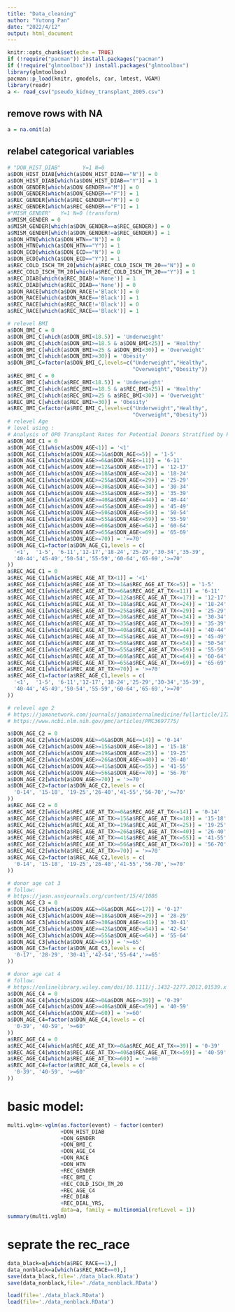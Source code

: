 ```yaml
---
title: "Data_cleaning"
author: "Yutong Pan"
date: "2022/4/12"
output: html_document
---
```


```r
knitr::opts_chunk$set(echo = TRUE)
if (!require("pacman")) install.packages("pacman")
if (!require("glmtoolbox")) install.packages("glmtoolbox")
library(glmtoolbox)
pacman::p_load(knitr, gmodels, car, lmtest, VGAM)
library(readr)
a <- read_csv("pseudo_kidney_transplant_2005.csv")
```

## remove rows with NA
```r
a = na.omit(a)
```

## relabel categorical variables
```r
# "DON_HIST_DIAB"       Y=1 N=0
a$DON_HIST_DIAB[which(a$DON_HIST_DIAB=="N")] = 0
a$DON_HIST_DIAB[which(a$DON_HIST_DIAB=="Y")] = 1
a$DON_GENDER[which(a$DON_GENDER=="M")] = 0
a$DON_GENDER[which(a$DON_GENDER=="F")] = 1
a$REC_GENDER[which(a$REC_GENDER=="M")] = 0
a$REC_GENDER[which(a$REC_GENDER=="F")] = 1
#"MISM_GENDER"   Y=1 N=0 (transform)
a$MISM_GENDER = 0
a$MISM_GENDER[which(a$DON_GENDER==a$REC_GENDER)] = 0
a$MISM_GENDER[which(a$DON_GENDER!=a$REC_GENDER)] = 1
a$DON_HTN[which(a$DON_HTN=="N")] = 0
a$DON_HTN[which(a$DON_HTN=="Y")] = 1
a$DON_ECD[which(a$DON_ECD=="N")] = 0
a$DON_ECD[which(a$DON_ECD=="Y")] = 1
a$REC_COLD_ISCH_TM_20[which(a$REC_COLD_ISCH_TM_20=="N")] = 0
a$REC_COLD_ISCH_TM_20[which(a$REC_COLD_ISCH_TM_20=="Y")] = 1
a$REC_DIAB[which(a$REC_DIAB!='None')] = 1
a$REC_DIAB[which(a$REC_DIAB=='None')] = 0
a$DON_RACE[which(a$DON_RACE!='Black')] = 0
a$DON_RACE[which(a$DON_RACE=='Black')] = 1
a$REC_RACE[which(a$REC_RACE!='Black')] = 0
a$REC_RACE[which(a$REC_RACE=='Black')] = 1

# relevel BMI
a$DON_BMI_C = 0
a$DON_BMI_C[which(a$DON_BMI<18.5)] = 'Underweight'
a$DON_BMI_C[which(a$DON_BMI>=18.5 & a$DON_BMI<25)] = 'Healthy'
a$DON_BMI_C[which(a$DON_BMI>=25 & a$DON_BMI<30)] = 'Overweight'
a$DON_BMI_C[which(a$DON_BMI>=30)] = 'Obesity'
a$DON_BMI_C=factor(a$DON_BMI_C,levels=c("Underweight","Healthy",
                                        "Overweight","Obesity"))
a$REC_BMI_C = 0
a$REC_BMI_C[which(a$REC_BMI<18.5)] = 'Underweight'
a$REC_BMI_C[which(a$REC_BMI>=18.5 & a$REC_BMI<25)] = 'Healthy'
a$REC_BMI_C[which(a$REC_BMI>=25 & a$REC_BMI<30)] = 'Overweight'
a$REC_BMI_C[which(a$REC_BMI>=30)] = 'Obesity'
a$REC_BMI_C=factor(a$REC_BMI_C,levels=c("Underweight","Healthy",
                                        "Overweight","Obesity"))
# relevel Age
# level using :
# Analysis of OPO Transplant Rates for Potential Donors Stratified by Race and Ethnicity
a$DON_AGE_C1 = 0
a$DON_AGE_C1[which(a$DON_AGE<1)] = '<1'
a$DON_AGE_C1[which(a$DON_AGE>=1&a$DON_AGE<=5)] = '1-5'
a$DON_AGE_C1[which(a$DON_AGE>=6&a$DON_AGE<=11)] = '6-11'
a$DON_AGE_C1[which(a$DON_AGE>=12&a$DON_AGE<=17)] = '12-17'
a$DON_AGE_C1[which(a$DON_AGE>=18&a$DON_AGE<=24)] = '18-24'
a$DON_AGE_C1[which(a$DON_AGE>=25&a$DON_AGE<=29)] = '25-29'
a$DON_AGE_C1[which(a$DON_AGE>=30&a$DON_AGE<=34)] = '30-34'
a$DON_AGE_C1[which(a$DON_AGE>=35&a$DON_AGE<=39)] = '35-39'
a$DON_AGE_C1[which(a$DON_AGE>=40&a$DON_AGE<=44)] = '40-44'
a$DON_AGE_C1[which(a$DON_AGE>=45&a$DON_AGE<=49)] = '45-49'
a$DON_AGE_C1[which(a$DON_AGE>=50&a$DON_AGE<=54)] = '50-54'
a$DON_AGE_C1[which(a$DON_AGE>=55&a$DON_AGE<=59)] = '55-59'
a$DON_AGE_C1[which(a$DON_AGE>=60&a$DON_AGE<=64)] = '60-64'
a$DON_AGE_C1[which(a$DON_AGE>=65&a$DON_AGE<=69)] = '65-69'
a$DON_AGE_C1[which(a$DON_AGE>=70)] = '>=70'
a$DON_AGE_C1=factor(a$DON_AGE_C1,levels = c(
  '<1',  '1-5', '6-11','12-17','18-24','25-29','30-34','35-39',
  '40-44','45-49','50-54','55-59','60-64','65-69','>=70'
)) 
a$REC_AGE_C1 = 0
a$REC_AGE_C1[which(a$REC_AGE_AT_TX<1)] = '<1'
a$REC_AGE_C1[which(a$REC_AGE_AT_TX>=1&a$REC_AGE_AT_TX<=5)] = '1-5'
a$REC_AGE_C1[which(a$REC_AGE_AT_TX>=6&a$REC_AGE_AT_TX<=11)] = '6-11'
a$REC_AGE_C1[which(a$REC_AGE_AT_TX>=12&a$REC_AGE_AT_TX<=17)] = '12-17'
a$REC_AGE_C1[which(a$REC_AGE_AT_TX>=18&a$REC_AGE_AT_TX<=24)] = '18-24'
a$REC_AGE_C1[which(a$REC_AGE_AT_TX>=25&a$REC_AGE_AT_TX<=29)] = '25-29'
a$REC_AGE_C1[which(a$REC_AGE_AT_TX>=30&a$REC_AGE_AT_TX<=34)] = '30-34'
a$REC_AGE_C1[which(a$REC_AGE_AT_TX>=35&a$REC_AGE_AT_TX<=39)] = '35-39'
a$REC_AGE_C1[which(a$REC_AGE_AT_TX>=40&a$REC_AGE_AT_TX<=44)] = '40-44'
a$REC_AGE_C1[which(a$REC_AGE_AT_TX>=45&a$REC_AGE_AT_TX<=49)] = '45-49'
a$REC_AGE_C1[which(a$REC_AGE_AT_TX>=50&a$REC_AGE_AT_TX<=54)] = '50-54'
a$REC_AGE_C1[which(a$REC_AGE_AT_TX>=55&a$REC_AGE_AT_TX<=59)] = '55-59'
a$REC_AGE_C1[which(a$REC_AGE_AT_TX>=60&a$REC_AGE_AT_TX<=64)] = '60-64'
a$REC_AGE_C1[which(a$REC_AGE_AT_TX>=65&a$REC_AGE_AT_TX<=69)] = '65-69'
a$REC_AGE_C1[which(a$REC_AGE_AT_TX>=70)] = '>=70'
a$REC_AGE_C1=factor(a$REC_AGE_C1,levels = c(
  '<1',  '1-5', '6-11','12-17','18-24','25-29','30-34','35-39',
  '40-44','45-49','50-54','55-59','60-64','65-69','>=70'
)) 

# relevel age 2
# https://jamanetwork.com/journals/jamainternalmedicine/fullarticle/1722507#ioi130062f2
# https://www.ncbi.nlm.nih.gov/pmc/articles/PMC3697775/

a$DON_AGE_C2 = 0
a$DON_AGE_C2[which(a$DON_AGE>=0&a$DON_AGE<=14)] = '0-14'
a$DON_AGE_C2[which(a$DON_AGE>=15&a$DON_AGE<=18)] = '15-18'
a$DON_AGE_C2[which(a$DON_AGE>=19&a$DON_AGE<=25)] = '19-25'
a$DON_AGE_C2[which(a$DON_AGE>=26&a$DON_AGE<=40)] = '26-40'
a$DON_AGE_C2[which(a$DON_AGE>=41&a$DON_AGE<=55)] = '41-55'
a$DON_AGE_C2[which(a$DON_AGE>=56&a$DON_AGE<=70)] = '56-70'
a$DON_AGE_C2[which(a$DON_AGE>=70)] = '>=70'
a$DON_AGE_C2=factor(a$DON_AGE_C2,levels = c(
  '0-14', '15-18', '19-25','26-40','41-55','56-70','>=70'
)) 
a$REC_AGE_C2 = 0
a$REC_AGE_C2[which(a$REC_AGE_AT_TX>=0&a$REC_AGE_AT_TX<=14)] = '0-14'
a$REC_AGE_C2[which(a$REC_AGE_AT_TX>=15&a$REC_AGE_AT_TX<=18)] = '15-18'
a$REC_AGE_C2[which(a$REC_AGE_AT_TX>=19&a$REC_AGE_AT_TX<=25)] = '19-25'
a$REC_AGE_C2[which(a$REC_AGE_AT_TX>=26&a$REC_AGE_AT_TX<=40)] = '26-40'
a$REC_AGE_C2[which(a$REC_AGE_AT_TX>=41&a$REC_AGE_AT_TX<=55)] = '41-55'
a$REC_AGE_C2[which(a$REC_AGE_AT_TX>=56&a$REC_AGE_AT_TX<=70)] = '56-70'
a$REC_AGE_C2[which(a$REC_AGE_AT_TX>=70)] = '>=70'
a$REC_AGE_C2=factor(a$REC_AGE_C2,levels = c(
  '0-14', '15-18', '19-25','26-40','41-55','56-70','>=70'
)) 

# donor age cat 3 
# follow:
# https://jasn.asnjournals.org/content/15/4/1086
a$DON_AGE_C3 = 0
a$DON_AGE_C3[which(a$DON_AGE>=0&a$DON_AGE<=17)] = '0-17'
a$DON_AGE_C3[which(a$DON_AGE>=18&a$DON_AGE<=29)] = '28-29'
a$DON_AGE_C3[which(a$DON_AGE>=30&a$DON_AGE<=41)] = '30-41'
a$DON_AGE_C3[which(a$DON_AGE>=42&a$DON_AGE<=54)] = '42-54'
a$DON_AGE_C3[which(a$DON_AGE>=55&a$DON_AGE<=64)] = '55-64'
a$DON_AGE_C3[which(a$DON_AGE>=65)] = '>=65'
a$DON_AGE_C3=factor(a$DON_AGE_C3,levels = c(
  '0-17', '28-29', '30-41','42-54','55-64','>=65'
)) 

# donor age cat 4
# follow:
# https://onlinelibrary.wiley.com/doi/10.1111/j.1432-2277.2012.01539.x
a$DON_AGE_C4 = 0
a$DON_AGE_C4[which(a$DON_AGE>=0&a$DON_AGE<=39)] = '0-39'
a$DON_AGE_C4[which(a$DON_AGE>=40&a$DON_AGE<=59)] = '40-59'
a$DON_AGE_C4[which(a$DON_AGE>=60)] = '>=60'
a$DON_AGE_C4=factor(a$DON_AGE_C4,levels = c(
  '0-39', '40-59', '>=60'
)) 
a$REC_AGE_C4 = 0
a$REC_AGE_C4[which(a$REC_AGE_AT_TX>=0&a$REC_AGE_AT_TX<=39)] = '0-39'
a$REC_AGE_C4[which(a$REC_AGE_AT_TX>=40&a$REC_AGE_AT_TX<=59)] = '40-59'
a$REC_AGE_C4[which(a$REC_AGE_AT_TX>=60)] = '>=60'
a$REC_AGE_C4=factor(a$REC_AGE_C4,levels = c(
  '0-39', '40-59', '>=60'
)) 

```

# basic model:
```r
multi.vglm<-vglm(as.factor(event) ~ factor(center)
                 +DON_HIST_DIAB
                 +DON_GENDER
                 +DON_BMI_C
                 +DON_AGE_C4
                 +DON_RACE
                 +DON_HTN
                 +REC_GENDER
                 +REC_BMI_C
                 +REC_COLD_ISCH_TM_20
                 +REC_AGE_C4
                 +REC_DIAB
                 +REC_DIAL_YRS,
                 data=a, family = multinomial(refLevel = 1))
summary(multi.vglm)
```
# seprate the rec_race

```r
data_black=a[which(a$REC_RACE==1),]
data_nonblack=a[which(a$REC_RACE==0),]
save(data_black,file='./data_black.RData')
save(data_nonblack,file='./data_nonblack.RData')
```


```r
load(file='./data_black.RData')
load(file='./data_nonblack.RData')
```